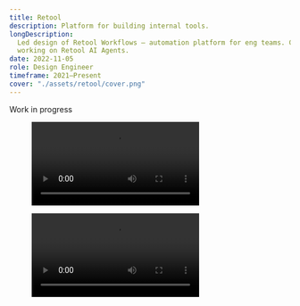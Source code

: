 ```yaml
---
title: Retool
description: Platform for building internal tools.
longDescription:
  Led design of Retool Workflows — automation platform for eng teams. Currently
  working on Retool AI Agents.
date: 2022-11-05
role: Design Engineer
timeframe: 2021–Present
cover: "./assets/retool/cover.png"
---
```




<div class="col-[breakout] mt-8 flex h-32 items-center justify-center border-2 border-dashed border-secondary/40">
  <span class="block text-center text-secondary uppercase">
    Work in progress
  </span>
</div>

<figure class="breakout">
  <Video controls src={prototype_timer} className="ring ring-neutral-500/20" />
  <figcaption>
    Godot prototype for Workflows Timer and Iterator blocks
  </figcaption>
</figure>

<figure class="breakout">
  <Video controls src={prototype_loop} className="ring ring-neutral-500/20" />
  <figcaption>
    Godot prototype for Workflows Loop and API request blocks
  </figcaption>
</figure>
